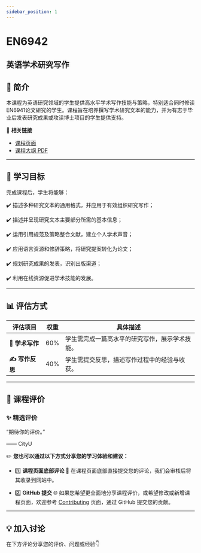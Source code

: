 ```yaml
---
sidebar_position: 1
---
```


# EN6942
## 英语学术研究写作

## **📘 简介**
本课程为英语研究领域的学生提供高水平学术写作技能与策略，特别适合同时修读EN6941论文研究的学生。课程旨在培养撰写学术研究文本的能力，并为有志于毕业后发表研究成果或攻读博士项目的学生提供支持。

🔗 **相关链接**
- [课程页面](https://www.cityu.edu.hk/catalogue/pg/202526/course/EN6942.htm)
- [课程大纲 PDF](https://www.cityu.edu.hk/catalogue/pg/202526/course/EN6942.pdf)

---

## **🎯 学习目标**

完成课程后，学生将能够：

✔️ 描述多种研究文本的通用格式，并应用于有效组织研究写作；

✔️ 描述并呈现研究文本主要部分所需的基本信息；

✔️ 运用引用规范及策略整合文献，建立个人学术声音；

✔️ 应用语言资源和修辞策略，将研究提案转化为论文；

✔️ 规划研究成果的发表，识别出版渠道；

✔️ 利用在线资源促进学术技能的发展。

---

## **📊 评估方式**

| **评估项目**            | **权重** | **具体描述**                                                                                     |
|------------------------|---------|-----------------------------------------------------------------------------------------------|
| **📖 学术写作**         | 60%     | 学生需完成一篇高水平的研究写作，展示学术技能。                                                       |
| **✍️ 写作反思**         | 40%     | 学生需提交反思，描述写作过程中的经验与收获。                                                         |

---

## **💬 课程评价**

### ✨ **精选评价**
<div className={commentStyles.commentBox}>
    <p className={commentStyles.commentText}>
        “期待你的评价。”
    </p>
    <p className={commentStyles.commentAuthor}>—— CityU</p>
</div>

✏️ **您也可以通过以下方式分享您的学习体验和建议：**

- 1️⃣ **课程页面底部评论**
💬 在课程页面底部直接提交您的评论，我们会审核后将其收录到网站中。

- 2️⃣ **GitHub 提交**
🌐 如果您希望更全面地分享课程评价，或希望修改或新增课程页面，欢迎参考 [Contributing](/contributing) 页面，通过 GitHub 提交您的贡献。

---

## **💡 加入讨论**

在下方评论分享您的评价、问题或经验👇
<Utterances />
